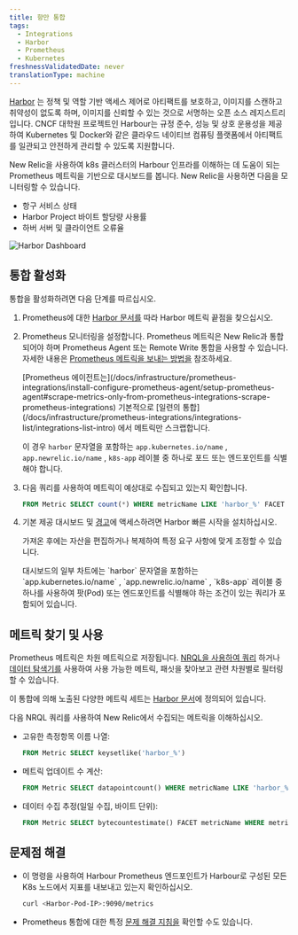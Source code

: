 ```yaml
---
title: 항만 통합
tags:
  - Integrations
  - Harbor
  - Prometheus
  - Kubernetes
freshnessValidatedDate: never
translationType: machine
---
```


[Harbor](https://goharbor.io/) 는 정책 및 역할 기반 액세스 제어로 아티팩트를 보호하고, 이미지를 스캔하고 취약성이 없도록 하며, 이미지를 신뢰할 수 있는 것으로 서명하는 오픈 소스 레지스트리입니다. CNCF 대학원 프로젝트인 Harbour는 규정 준수, 성능 및 상호 운용성을 제공하여 Kubernetes 및 Docker와 같은 클라우드 네이티브 컴퓨팅 플랫폼에서 아티팩트를 일관되고 안전하게 관리할 수 있도록 지원합니다.

New Relic을 사용하여 k8s 클러스터의 Harbour 인프라를 이해하는 데 도움이 되는 Prometheus 메트릭을 기반으로 대시보드를 봅니다. New Relic을 사용하면 다음을 모니터링할 수 있습니다.

* 항구 서비스 상태
* Harbor Project 바이트 할당량 사용률
* 하버 서버 및 클라이언트 오류율

<img title="Harbor Dashboard" alt="Harbor Dashboard" src="/images/kubernetes_screenshot-crop_harbor-dashboard.webp" />

## 통합 활성화

통합을 활성화하려면 다음 단계를 따르십시오.

1. Prometheus에 대한 [Harbor 문서를](https://goharbor.io/docs/2.2.0/administration/metrics/#scrapping-metrics-with-prometheus) 따라 Harbor 메트릭 끝점을 찾으십시오.

2. Prometheus 모니터링을 설정합니다. Prometheus 메트릭은 New Relic과 통합되어야 하며 Prometheus Agent 또는 Remote Write 통합을 사용할 수 있습니다. 자세한 내용은 [Prometheus 메트릭을 보내는 방법을](/docs/infrastructure/prometheus-integrations/get-started/send-prometheus-metric-data-new-relic/) 참조하세요.

   <Callout variant="important">
     [Prometheus 에이전트는](/docs/infrastructure/prometheus-integrations/install-configure-prometheus-agent/setup-prometheus-agent#scrape-metrics-only-from-prometheus-integrations-scrape-prometheus-integrations) 기본적으로 [일련의 통합](/docs/infrastructure/prometheus-integrations/integrations-list/integrations-list-intro) 에서 메트릭만 스크랩합니다.

     이 경우 `harbor` 문자열을 포함하는 `app.kubernetes.io/name` , `app.newrelic.io/name` , `k8s-app` 레이블 중 하나로 포드 또는 엔드포인트를 식별해야 합니다.
   </Callout>

3. 다음 쿼리를 사용하여 메트릭이 예상대로 수집되고 있는지 확인합니다.

   ```sql
   FROM Metric SELECT count(*) WHERE metricName LIKE 'harbor_%' FACET metricName LIMIT MAX
   ```

4. [](https://newrelic.com/instant-observability/harbor)기본 제공 대시보드 및 [경고](/docs/alerts-applied-intelligence/new-relic-alerts/learn-alerts/introduction-alerts/)에 액세스하려면 Harbor 빠른 시작을 설치하십시오.

   가져온 후에는 자산을 편집하거나 복제하여 특정 요구 사항에 맞게 조정할 수 있습니다.

   <Callout variant="important">
     대시보드의 일부 차트에는 `harbor` 문자열을 포함하는 `app.kubernetes.io/name` , `app.newrelic.io/name` , `k8s-app` 레이블 중 하나를 사용하여 팟(Pod) 또는 엔드포인트를 식별해야 하는 조건이 있는 쿼리가 포함되어 있습니다.
   </Callout>

## 메트릭 찾기 및 사용

Prometheus 메트릭은 차원 메트릭으로 저장됩니다. [NRQL을 사용하여 쿼리](/docs/telemetry-data-platform/get-data/apis/query-metric-data-type/) 하거나 [데이터 탐색기를](/docs/query-your-data/explore-query-data/browse-data/introduction-data-explorer/) 사용하여 사용 가능한 메트릭, 패싯을 찾아보고 관련 차원별로 필터링할 수 있습니다.

이 통합에 의해 노출된 다양한 메트릭 세트는 [Harbor 문서](https://goharbor.io/docs/2.2.0/administration/metrics/)에 정의되어 있습니다.

다음 NRQL 쿼리를 사용하여 New Relic에서 수집되는 메트릭을 이해하십시오.

* 고유한 측정항목 이름 나열:

  ```sql
  FROM Metric SELECT keysetlike('harbor_%')
  ```

* 메트릭 업데이트 수 계산:

  ```sql
  FROM Metric SELECT datapointcount() WHERE metricName LIKE 'harbor_%' LIMIT MAX
  ```

* 데이터 수집 추정(일일 수집, 바이트 단위):

  ```sql
  FROM Metric SELECT bytecountestimate() FACET metricName WHERE metricName LIKE 'harbor_%' SINCE 1 DAY AGO LIMIT MAX
  ```

## 문제점 해결

* 이 명령을 사용하여 Harbour Prometheus 엔드포인트가 Harbour로 구성된 모든 K8s 노드에서 지표를 내보내고 있는지 확인하십시오.

  ```sh
  curl <Harbor-Pod-IP>:9090/metrics
  ```

* Prometheus 통합에 대한 특정 [문제 해결 지침을](/docs/infrastructure/prometheus-integrations/install-configure-prometheus-agent/troubleshooting-guide/) 확인할 수도 있습니다.